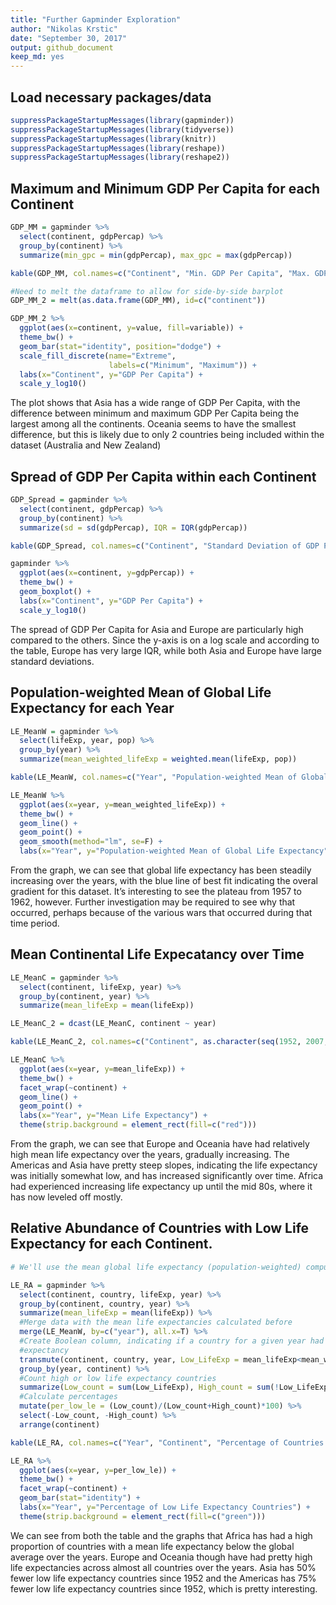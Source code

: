 ```yaml
---
title: "Further Gapminder Exploration"
author: "Nikolas Krstic"
date: "September 30, 2017"
output: github_document
keep_md: yes
---
```


## Load necessary packages/data

```r
suppressPackageStartupMessages(library(gapminder))
suppressPackageStartupMessages(library(tidyverse))
suppressPackageStartupMessages(library(knitr))
suppressPackageStartupMessages(library(reshape))
suppressPackageStartupMessages(library(reshape2))
```


## Maximum and Minimum GDP Per Capita for each Continent

```r
GDP_MM = gapminder %>%
  select(continent, gdpPercap) %>%
  group_by(continent) %>%
  summarize(min_gpc = min(gdpPercap), max_gpc = max(gdpPercap))

kable(GDP_MM, col.names=c("Continent", "Min. GDP Per Capita", "Max. GDP Per Capita"))
```

```r
#Need to melt the dataframe to allow for side-by-side barplot
GDP_MM_2 = melt(as.data.frame(GDP_MM), id=c("continent"))

GDP_MM_2 %>%
  ggplot(aes(x=continent, y=value, fill=variable)) +
  theme_bw() +
  geom_bar(stat="identity", position="dodge") +
  scale_fill_discrete(name="Extreme",
                      labels=c("Minimum", "Maximum")) +
  labs(x="Continent", y="GDP Per Capita") +
  scale_y_log10()
```

The plot shows that Asia has a wide range of GDP Per Capita, with the difference between minimum and maximum GDP Per Capita being the largest among all the continents. Oceania seems to have the smallest difference, but this is likely due to only 2 countries being included within the dataset (Australia and New Zealand)


## Spread of GDP Per Capita within each Continent

```r
GDP_Spread = gapminder %>%
  select(continent, gdpPercap) %>%
  group_by(continent) %>%
  summarize(sd = sd(gdpPercap), IQR = IQR(gdpPercap))

kable(GDP_Spread, col.names=c("Continent", "Standard Deviation of GDP Per Capita", "IQR of GDP Per Capita"))
```

```r
gapminder %>%
  ggplot(aes(x=continent, y=gdpPercap)) +
  theme_bw() +
  geom_boxplot() +
  labs(x="Continent", y="GDP Per Capita") +
  scale_y_log10()
```

The spread of GDP Per Capita for Asia and Europe are particularly high compared to the others. Since the y-axis is on a log scale and according to the table, Europe has very large IQR, while both Asia and Europe have large standard deviations.


## Population-weighted Mean of Global Life Expectancy for each Year

```r
LE_MeanW = gapminder %>%
  select(lifeExp, year, pop) %>%
  group_by(year) %>%
  summarize(mean_weighted_lifeExp = weighted.mean(lifeExp, pop))

kable(LE_MeanW, col.names=c("Year", "Population-weighted Mean of Global Life Expectancy"))
```

```r
LE_MeanW %>%
  ggplot(aes(x=year, y=mean_weighted_lifeExp)) +
  theme_bw() +
  geom_line() +
  geom_point() +
  geom_smooth(method="lm", se=F) +
  labs(x="Year", y="Population-weighted Mean of Global Life Expectancy")
```

From the graph, we can see that global life expectancy has been steadily increasing over the years, with the blue line of best fit indicating the overal gradient for this dataset. It's interesting to see the plateau from 1957 to 1962, however. Further investigation may be required to see why that occurred, perhaps because of the various wars that occurred during that time period.


## Mean Continental Life Expecatancy over Time

```r
LE_MeanC = gapminder %>%
  select(continent, lifeExp, year) %>%
  group_by(continent, year) %>%
  summarize(mean_lifeExp = mean(lifeExp))

LE_MeanC_2 = dcast(LE_MeanC, continent ~ year)

kable(LE_MeanC_2, col.names=c("Continent", as.character(seq(1952, 2007, by=5))))
```

```r
LE_MeanC %>%
  ggplot(aes(x=year, y=mean_lifeExp)) +
  theme_bw() +
  facet_wrap(~continent) +
  geom_line() +
  geom_point() +
  labs(x="Year", y="Mean Life Expectancy") +
  theme(strip.background = element_rect(fill=c("red")))
```

From the graph, we can see that Europe and Oceania have had relatively high mean life expectancy over the years, gradually increasing. The Americas and Asia have pretty steep slopes, indicating the life expectancy was initially somewhat low, and has increased significantly over time. Africa had experienced increasing life expectancy up until the mid 80s, where it has now leveled off mostly.


## Relative Abundance of Countries with Low Life Expectancy for each Continent.

```r
# We'll use the mean global life expectancy (population-weighted) computed earlier as our benchmark, with any values below it being considered as low life expectancy.

LE_RA = gapminder %>%
  select(continent, country, lifeExp, year) %>%
  group_by(continent, country, year) %>%
  summarize(mean_lifeExp = mean(lifeExp)) %>%
  #Merge data with the mean life expectancies calculated before
  merge(LE_MeanW, by=c("year"), all.x=T) %>%
  #Create Boolean column, indicating if a country for a given year had low life
  #expectancy
  transmute(continent, country, year, Low_LifeExp = mean_lifeExp<mean_weighted_lifeExp) %>%
  group_by(year, continent) %>%
  #Count high or low life expectancy countries
  summarize(Low_count = sum(Low_LifeExp), High_count = sum(!Low_LifeExp)) %>%
  #Calculate percentages
  mutate(per_low_le = (Low_count)/(Low_count+High_count)*100) %>%
  select(-Low_count, -High_count) %>%
  arrange(continent)

kable(LE_RA, col.names=c("Year", "Continent", "Percentage of Countries with Low Life Expectancy"))
```

```r
LE_RA %>%
  ggplot(aes(x=year, y=per_low_le)) +
  theme_bw() +
  facet_wrap(~continent) +
  geom_bar(stat="identity") +
  labs(x="Year", y="Percentage of Low Life Expectancy Countries") +
  theme(strip.background = element_rect(fill=c("green")))
```

We can see from both the table and the graphs that Africa has had a high proportion of countries with a mean life expectancy below the global average over the years. Europe and Oceania though have had pretty high life expectancies across almost all countries over the years. Asia has 50% fewer low life expectancy countries since 1952 and the Americas has 75% fewer low life expectancy countries since 1952, which is pretty interesting.


